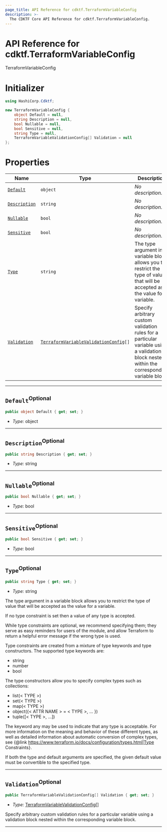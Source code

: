 ```yaml
---
page_title: API Reference for cdktf.TerraformVariableConfig
description: >-
  The CDKTF Core API Reference for cdktf.TerraformVariableConfig.
---
```


<!-- This file is generated through yarn generate-docs -->

# API Reference for cdktf.TerraformVariableConfig

   TerraformVariableConfig <a name="TerraformVariableConfig" id="cdktf.TerraformVariableConfig"></a>
  
  # Initializer <a name="Initializer" id="cdktf.TerraformVariableConfig.Initializer"></a>
  
  ```csharp
  using HashiCorp.Cdktf;
  
  new TerraformVariableConfig {
      object Default = null,
      string Description = null,
      bool Nullable = null,
      bool Sensitive = null,
      string Type = null,
      TerraformVariableValidationConfig[] Validation = null
  };
  ```
  
  # Properties <a name="Properties" id="Properties"></a>
  
  | **Name** | **Type** | **Description** |
  | --- | --- | --- |
  | <code><a href="#cdktf.TerraformVariableConfig.property.default">Default</a></code> | <code>object</code> | *No description.* |
  | <code><a href="#cdktf.TerraformVariableConfig.property.description">Description</a></code> | <code>string</code> | *No description.* |
  | <code><a href="#cdktf.TerraformVariableConfig.property.nullable">Nullable</a></code> | <code>bool</code> | *No description.* |
  | <code><a href="#cdktf.TerraformVariableConfig.property.sensitive">Sensitive</a></code> | <code>bool</code> | *No description.* |
  | <code><a href="#cdktf.TerraformVariableConfig.property.type">Type</a></code> | <code>string</code> | The type argument in a variable block allows you to restrict the type of value that will be accepted as the value for a variable. |
  | <code><a href="#cdktf.TerraformVariableConfig.property.validation">Validation</a></code> | <code><a href="#cdktf.TerraformVariableValidationConfig">TerraformVariableValidationConfig</a>[]</code> | Specify arbitrary custom validation rules for a particular variable using a validation block nested within the corresponding variable block. |
  
  ---
  
  ## `Default`<sup>Optional</sup> <a name="Default" id="cdktf.TerraformVariableConfig.property.default"></a>
  
  ```csharp
  public object Default { get; set; }
  ```
  
  - *Type:* object
  
  ---
  
  ## `Description`<sup>Optional</sup> <a name="Description" id="cdktf.TerraformVariableConfig.property.description"></a>
  
  ```csharp
  public string Description { get; set; }
  ```
  
  - *Type:* string
  
  ---
  
  ## `Nullable`<sup>Optional</sup> <a name="Nullable" id="cdktf.TerraformVariableConfig.property.nullable"></a>
  
  ```csharp
  public bool Nullable { get; set; }
  ```
  
  - *Type:* bool
  
  ---
  
  ## `Sensitive`<sup>Optional</sup> <a name="Sensitive" id="cdktf.TerraformVariableConfig.property.sensitive"></a>
  
  ```csharp
  public bool Sensitive { get; set; }
  ```
  
  - *Type:* bool
  
  ---
  
  ## `Type`<sup>Optional</sup> <a name="Type" id="cdktf.TerraformVariableConfig.property.type"></a>
  
  ```csharp
  public string Type { get; set; }
  ```
  
  - *Type:* string
  
  The type argument in a variable block allows you to restrict the type of value that will be accepted as the value for a variable.
  
  If no type constraint is set then a value of any type is accepted.
  
  While type constraints are optional, we recommend specifying them; they serve as easy reminders for users of the module, and allow Terraform to return a helpful error message if the wrong type is used.
  
  Type constraints are created from a mixture of type keywords and type constructors. The supported type keywords are:
  
  * string
  * number
  * bool
  
  The type constructors allow you to specify complex types such as collections:
  
  * list(< TYPE >)
  * set(< TYPE >)
  * map(< TYPE >)
  * object({< ATTR NAME > = < TYPE >, ... })
  * tuple([< TYPE >, ...])
  
  The keyword any may be used to indicate that any type is acceptable. For more information on the meaning and behavior of these different types, as well as detailed information about automatic conversion of complex types, see {@link https://www.terraform.io/docs/configuration/types.html|Type Constraints}.
  
  If both the type and default arguments are specified, the given default value must be convertible to the specified type.
  
  ---
  
  ## `Validation`<sup>Optional</sup> <a name="Validation" id="cdktf.TerraformVariableConfig.property.validation"></a>
  
  ```csharp
  public TerraformVariableValidationConfig[] Validation { get; set; }
  ```
  
  - *Type:* <a href="#cdktf.TerraformVariableValidationConfig">TerraformVariableValidationConfig</a>[]
  
  Specify arbitrary custom validation rules for a particular variable using a validation block nested within the corresponding variable block.
  
  ---
  
